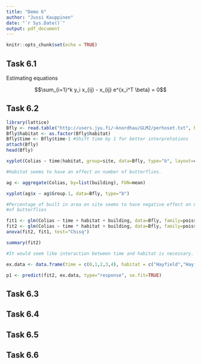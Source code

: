 ```yaml
---
title: "Demo 6"
author: "Jussi Kauppinen"
date: "`r Sys.Date()`"
output: pdf_document
---
```


```r
knitr::opts_chunk$set(echo = TRUE)
```

## Task 6.1

\begin{equation}
\begin{split}
L(\lambda_1,..., \lambda_k) &= \prod_{i=1}^k \frac{\lambda_i^{y_i}}{y_i !} e^{-\lambda_i}\\
l(\lambda_1,..., \lambda_k) &= \sum_{i=1}^k y_i \log \lambda_i -\lambda_i - \log y_i !\\
&= \sum_{i=1}^k y_i x_i^T \beta - e^{x_i^T \beta} - \log y_i !\\
\frac{\partial}{\partial \beta}  l(\beta) &= \sum_{i=1}^k y_i x_{ij} - x_{ij} e^{x_i^T \beta}\\
\end{split}
\end{equation}

Estimating equations

$$\sum_{i=1}^k y_i x_{ij} - x_{ij} e^{x_i^T \beta} = 0$$

## Task 6.2

```r
library(lattice)
Bfly <- read.table("http://users.jyu.fi/~knordhau/GLM2/perhoset.txt", header=TRUE)
Bfly$habitat <- as.factor(Bfly$habitat)
Bfly$time <- Bfly$time-1 #Shift time by 1 for better interpretations
attach(Bfly)
head(Bfly)

xyplot(Colias ~ time|habitat, group=site, data=Bfly, type="b", layout=c(2,2))

#Habitat seems to have an effect on number of butterflies.

ag <- aggregate(Colias, by=list(building), FUN=mean)

xyplot(ag$x ~ ag$Group.1, data=Bfly, type="b")

#Percentage of built in area on site seems to have negative effect on number
#of butterflies

fit1 <- glm(Colias ~ time + habitat + building, data=Bfly, family=poisson)
fit2 <- glm(Colias ~ time * habitat + building, data=Bfly, family=poisson)
anova(fit2, fit1, test="Chisq")

summary(fit2)

#It would seem like interaction between time and habitat is necessary.

ex.data <- data.frame(time = c(0,1,2,3,4), habitat = c("Hayfield","Hayfield","Hayfield","Hayfield", "Hayfield"), building = c(0,0,0,0,0))

p1 <- predict(fit2, ex.data, type="response", se.fit=TRUE)

```


## Task 6.3

## Task 6.4

## Task 6.5

## Task 6.6


